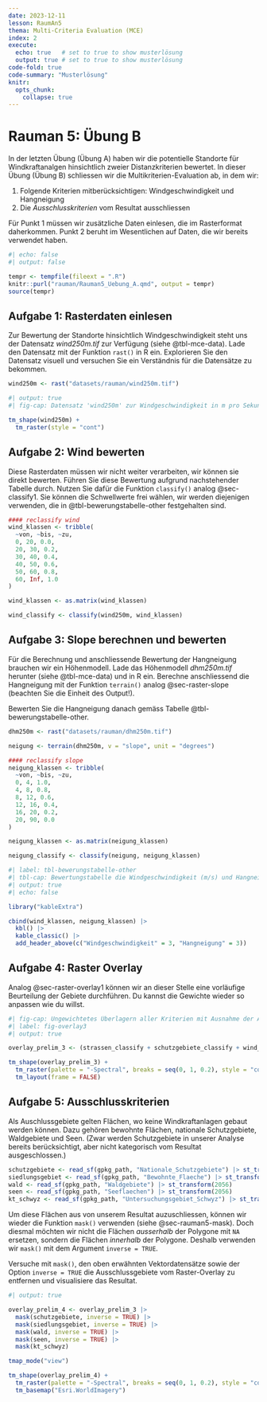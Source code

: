 ```yaml
---
date: 2023-12-11
lesson: RaumAn5
thema: Multi-Criteria Evaluation (MCE)
index: 2
execute: 
  echo: true   # set to true to show musterlösung
  output: true # set to true to show musterlösung
code-fold: true
code-summary: "Musterlösung"
knitr:
  opts_chunk: 
    collapse: true  
---
```


# Rauman 5: Übung B

In der letzten Übung (Übung A) haben wir die potentielle Standorte für Windkraftanalgen hinsichtlich zweier Distanzkriterien bewertet. In dieser Übung (Übung B) schliessen wir die Multikriterien-Evaluation ab, in dem wir:

1. Folgende Kriterien mitberücksichtigen: Windgeschwindigkeit und Hangneigung
2. Die *Ausschlusskriterien* vom Resultat ausschliessen

Für Punkt 1 müssen wir zusätzliche Daten einlesen, die im Rasterformat daherkommen. Punkt 2 beruht im Wesentlichen auf Daten, die wir bereits verwendet haben.

```r
#| echo: false
#| output: false

tempr <- tempfile(fileext = ".R")
knitr::purl("rauman/Rauman5_Uebung_A.qmd", output = tempr)
source(tempr)
```

<!--
3. Je höher die Windgeschwindigkeit ist
4. Je geringer die Hangneigung ist
-->

## Aufgabe 1: Rasterdaten einlesen

Zur Bewertung der Standorte hinsichtlich Windgeschwindigkeit steht uns der Datensatz *wind250m.tif* zur Verfügung (siehe @tbl-mce-data). Lade den Datensatz mit der Funktion `rast()` in R ein. Explorieren Sie den Datensatz visuell und versuchen Sie ein Verständnis für die Datensätze zu bekommen. 

```r
wind250m <- rast("datasets/rauman/wind250m.tif")
```

```r
#| output: true
#| fig-cap: Datensatz 'wind250m' zur Windgeschwindigkeit in m pro Sekunde

tm_shape(wind250m) +
  tm_raster(style = "cont")
```

## Aufgabe 2: Wind bewerten

Diese Rasterdaten müssen wir nicht weiter verarbeiten, wir können sie direkt bewerten. Führen Sie diese Bewertung aufgrund nachstehender Tabelle durch. Nutzen Sie dafür die Funktion `classify()` analog @sec-classify1. Sie können die Schwellwerte frei wählen, wir werden diejenigen verwenden, die in @tbl-bewerungstabelle-other festgehalten sind.

```r
#### reclassify wind
wind_klassen <- tribble(
  ~von, ~bis, ~zu,
  0, 20, 0.0,
  20, 30, 0.2,
  30, 40, 0.4,
  40, 50, 0.6,
  50, 60, 0.8,
  60, Inf, 1.0
)

wind_klassen <- as.matrix(wind_klassen)

wind_classify <- classify(wind250m, wind_klassen)
```

## Aufgabe 3: Slope berechnen und bewerten

Für die Berechnung und anschliessende Bewertung der Hangneigung brauchen wir ein Höhenmodell. Lade das Höhenmodell *dhm250m.tif* herunter (siehe @tbl-mce-data) und in R ein. Berechne anschliessend die Hangneigung mit der Funktion `terrain()` analog @sec-raster-slope (beachten Sie die Einheit des Output!). 

Bewerten Sie die Hangneigung danach gemäss Tabelle @tbl-bewerungstabelle-other. 

```r
dhm250m <- rast("datasets/rauman/dhm250m.tif")

neigung <- terrain(dhm250m, v = "slope", unit = "degrees")

#### reclassify slope
neigung_klassen <- tribble(
  ~von, ~bis, ~zu,
  0, 4, 1.0,
  4, 8, 0.8,
  8, 12, 0.6,
  12, 16, 0.4,
  16, 20, 0.2,
  20, 90, 0.0
)

neigung_klassen <- as.matrix(neigung_klassen)

neigung_classify <- classify(neigung, neigung_klassen)
```

<div class="mce-table">

```r
#| label: tbl-bewerungstabelle-other
#| tbl-cap: Bewertungstabelle die Windgeschwindigkeit (m/s) und Hangneigung (Grad)
#| output: true
#| echo: false

library("kableExtra")

cbind(wind_klassen, neigung_klassen) |>
  kbl() |>
  kable_classic() |>
  add_header_above(c("Windgeschwindigkeit" = 3, "Hangneigung" = 3))
```

</div>

## Aufgabe 4: Raster Overlay {#sec-raster-overlay2}

Analog @sec-raster-overlay1 können wir an dieser Stelle eine vorläufige Beurteilung der Gebiete durchführen. Du kannst die Gewichte wieder so anpassen wie du willst.

```r
#| fig-cap: Ungewichtetes Überlagern aller Kriterien mit Ausnahme der Ausschlussgebiete
#| label: fig-overlay3
#| output: true

overlay_prelim_3 <- (strassen_classify + schutzgebiete_classify + wind_classify + neigung_classify) / 4

tm_shape(overlay_prelim_3) +
  tm_raster(palette = "-Spectral", breaks = seq(0, 1, 0.2), style = "cont", title = "Eignung") +
  tm_layout(frame = FALSE)
```

## Aufgabe 5: Ausschlusskriterien 

Als Auschlussgebiete gelten Flächen, wo keine Windkraftanlagen gebaut werden können. Dazu gehören bewohnte Flächen, nationale Schutzgebiete, Waldgebiete und Seen. (Zwar werden Schutzgebiete in unserer Analyse bereits berücksichtigt, aber nicht kategorisch vom Resultat ausgeschlossen.)

```r
schutzgebiete <- read_sf(gpkg_path, "Nationale_Schutzgebiete") |> st_transform(2056)
siedlungsgebiet <- read_sf(gpkg_path, "Bewohnte_Flaeche") |> st_transform(2056)
wald <- read_sf(gpkg_path, "Waldgebiete") |> st_transform(2056)
seen <- read_sf(gpkg_path, "Seeflaechen") |> st_transform(2056)
kt_schwyz <- read_sf(gpkg_path, "Untersuchungsgebiet_Schwyz") |> st_transform(2056)
```

Um diese Flächen aus von unserem Resultat auzuschliessen, können wir wieder die Funktion `mask()` verwenden (siehe @sec-rauman5-mask). Doch diesmal möchten wir nicht die Flächen *ausserhalb* der Polygone mit `NA` ersetzen, sondern die Flächen *innerhalb* der Polygone. Deshalb verwenden wir `mask()` mit dem Argument `inverse = TRUE`.

Versuche mit `mask()`, den oben erwähnten Vektordatensätze sowie der Option `inverse = TRUE` die Ausschlussgebiete vom Raster-Overlay zu entfernen und visualisiere das Resultat.
```r
#| output: true

overlay_prelim_4 <- overlay_prelim_3 |>
  mask(schutzgebiete, inverse = TRUE) |>
  mask(siedlungsgebiet, inverse = TRUE) |>
  mask(wald, inverse = TRUE) |>
  mask(seen, inverse = TRUE) |>
  mask(kt_schwyz)

tmap_mode("view")

tm_shape(overlay_prelim_4) +
  tm_raster(palette = "-Spectral", breaks = seq(0, 1, 0.2), style = "cont", alpha = 0.6) +
  tm_basemap("Esri.WorldImagery")
```
